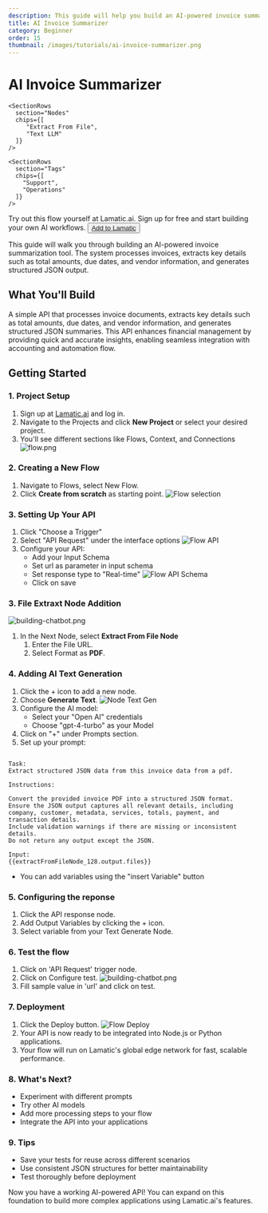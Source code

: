 ```yaml
---
description: This guide will help you build an AI-powered invoice summarization system that processes invoices, extracts key details, and generates structured JSON output.
title: AI Invoice Summarizer
category: Beginner
order: 15
thumbnail: /images/tutorials/ai-invoice-summarizer.png
---
```


# AI Invoice Summarizer

<div className="grid md:grid-cols-1 gap-2 mb-8">
  <div className="">
    <SectionRows 
      section="Difficulty Level" 
      chips={["Beginner"]} 
    />
    
    <SectionRows 
      section="Nodes" 
      chips={[
         "Extract From File",
         "Text LLM"
      ]} 
    />
    
    <SectionRows 
      section="Tags" 
      chips={[
        "Support",
        "Operations"
      ]} 
    />
  </div>
</div>

<div className="mt-4 mb-4">
  <Callout>
  Try out this flow yourself at Lamatic.ai. Sign up for free and start building your own AI workflows.
  <Button variant="destructive" className="mt-3" href="https://studio.lamatic.ai/_?templateSlug=invoice-summariser" size="sm" asChild>
    <a href="https://studio.lamatic.ai/_?templateSlug=invoice-summariser" target="_blank">Add to Lamatic</a>
  </Button>
</Callout>
</div>

This guide will walk you through building an AI-powered invoice summarization tool. The system processes invoices, extracts key details such as total amounts, due dates, and vendor information, and generates structured JSON output.

## What You'll Build

A simple API that processes invoice documents, extracts key details such as total amounts, due dates, and vendor information, and generates structured JSON summaries. This API enhances financial management by providing quick and accurate insights, enabling seamless integration with accounting and automation flow.

## Getting Started

### 1. Project Setup

1. Sign up at [Lamatic.ai](https://lamatic.ai/) and log in.
1. Navigate to the Projects and click **New Project** or select your desired project.
1. You'll see different sections like Flows, Context, and Connections
   ![flow.png](./img/ai-review-responder/flow.png)

### 2. Creating a New Flow

1. Navigate to Flows, select New Flow.
2. Click **Create from scratch** as starting point.
   ![Flow selection](./img/ai-review-responder/flow-start.png)

### 3. Setting Up Your API

1. Click "Choose a Trigger"
2. Select "API Request" under the interface options
   ![Flow API](./img/ai-review-responder/flow-step2.png)
3. Configure your API:
   - Add your Input Schema
   - Set url as parameter in input schema
   - Set response type to "Real-time"
     ![Flow API Schema](./img/ai-article-summarizer/api-schema.png)
   - Click on save

### 3. File Extraxt Node Addition

![building-chatbot.png](./img/ai-invoice-summarizer/extract-file.png)

1. In the Next Node, select **Extract From File Node**
   1. Enter the File URL.
   1. Select Format as **PDF**.

### 4. Adding AI Text Generation

1. Click the + icon to add a new node.
2. Choose **Generate Text**.
   ![Node Text Gen](./img/ai-invoice-summarizer/text-gen.png)
3. Configure the AI model:
   - Select your "Open AI" credentials
   - Choose "gpt-4-turbo" as your Model
4. Click on "+" under Prompts section.
5. Set up your prompt:

```

Task:
Extract structured JSON data from this invoice data from a pdf.

Instructions:

Convert the provided invoice PDF into a structured JSON format.
Ensure the JSON output captures all relevant details, including company, customer, metadata, services, totals, payment, and transaction details.
Include validation warnings if there are missing or inconsistent details.
Do not return any output except the JSON.

Input:
{{extractFromFileNode_128.output.files}}

```

- You can add variables using the "insert Variable" button

### 5. Configuring the reponse

1. Click the API response node.
2. Add Output Variables by clicking the + icon.
3. Select variable from your Text Generate Node.

### 6. Test the flow

1. Click on 'API Request' trigger node.
2. Click on Configure test.
   ![building-chatbot.png](./img/ai-invoice-summarizer/test.png)
3. Fill sample value in 'url' and click on test.

### 7. Deployment

1. Click the Deploy button.
   ![Flow Deploy](./img/ai-review-responder/deploy.png)
2. Your API is now ready to be integrated into Node.js or Python applications.
3. Your flow will run on Lamatic's global edge network for fast, scalable performance.

### 8. What's Next?

- Experiment with different prompts
- Try other AI models
- Add more processing steps to your flow
- Integrate the API into your applications

### 9. Tips

- Save your tests for reuse across different scenarios
- Use consistent JSON structures for better maintainability
- Test thoroughly before deployment

Now you have a working AI-powered API! You can expand on this foundation to build more complex applications using Lamatic.ai's features.
